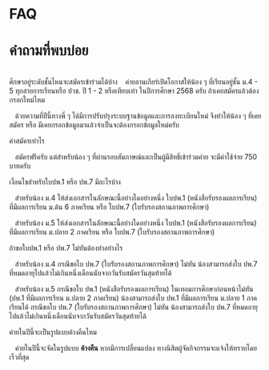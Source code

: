 # FAQ

# คำถามที่พบบ่อย

<br />

<Card>
  <CardHeader>ศึกษาอยู่ระดับชั้นไหนจะสมัครเข้าร่วมได้บ้าง</CardHeader>
&nbsp;&nbsp; ค่ายลานเกียร์เปิดโอกาสให้น้อง ๆ ที่เรียนอยู่ชั้น ม.4 - 5 ทุกสายการเรียนหรือ ปวช. ปี 1 - 2 หรือเทียบเท่า ในปีการศึกษา 2568 ครับ

</Card>
<Card>
  <CardHeader>ถ้าเคยสมัครแล้วต้องกรอกใหม่ไหม</CardHeader>

&nbsp;&nbsp; ด้วยความที่ปีนี้ทางพี่ ๆ ได้มีการปรับปรุงระบบฐานข้อมูลและการลงทะเบียนใหม่ จึงทำให้น้อง ๆ ที่เคยสมัคร หรือ มีเคยกรอกข้อมูลมาแล้วจำเป็นจะต้องกรอกข้อมูลใหม่ครับ

</Card>

<Card>
  <CardHeader>ค่าสมัครเท่าไร</CardHeader>

&nbsp;&nbsp; สมัครฟรีครับ แต่สำหรับน้อง ๆ ที่ผ่านรอบสัมภาษณ์และเป็นผู้มีสิทธิ์เข้าร่วมค่าย จะมีค่าใช้จ่าย 750 บาทครับ

</Card>

<Card>
  <CardHeader>เงื่อนไขสำหรับใบปพ.1 หรือ ปพ.7 มีอะไรบ้าง</CardHeader>

&nbsp;&nbsp; สำหรับน้อง ม.4 ให้ส่งเอกสารในลักษณะนี้อย่างใดอย่างหนึ่ง ใบปพ.1 (หนังสือรับรองผลการเรียน) ที่มีผลการเรียน ม.ต้น 6 ภาคเรียน หรือ ใบปพ.7 (ใบรับรองสถานภาพการศึกษา)

&nbsp;&nbsp; สำหรับน้อง ม.5 ให้ส่งเอกสารในลักษณะนี้อย่างใดอย่างหนึ่ง ใบปพ.1 (หนังสือรับรองผลการเรียน) ที่มีผลการเรียน ม.ปลาย 2 ภาคเรียน หรือ ใบปพ.7 (ใบรับรองสถานภาพการศึกษา)

</Card>

<Card>
  <CardHeader>ถ้าขอใบปพ.1 หรือ ปพ.7 ไม่ทันต้องทำอย่างไร</CardHeader>

&nbsp;&nbsp; สำหรับน้อง ม.4 กรณีขอใบ ปพ.7 (ใบรับรองสถานภาพการศึกษา) ไม่ทัน น้องสามารถส่งใบ ปพ.7 ที่หมดอายุไปแล้วไม่เกินหนึ่งเดือนนับจากวันรับสมัครวันสุดท้ายได้

&nbsp;&nbsp; สำหรับน้อง ม.5 กรณีขอใบ ปพ.1 (หนังสือรับรองผลการเรียน) ในเทอมการศึกษาก่อนหน้าไม่ทัน (ปพ.1 ที่มีผลการเรียน ม.ปลาย 2 ภาคเรียน) น้องสามารถส่งใบ ปพ.1 ที่มีผลการเรียน ม.ปลาย 1 ภาคเรียนได้ กรณีขอใบ ปพ.7 (ใบรับรองสถานภาพการศึกษา) ไม่ทัน น้องสามารถส่งใบ ปพ.7 ที่หมดอายุไปแล้วไม่เกินหนึ่งเดือนนับจากวันรับสมัครวันสุดท้ายได้

</Card>

<Card>
  <CardHeader>ค่ายในปีนี้จะเป็นรูปแบบค้างคืนไหม</CardHeader>

&nbsp;&nbsp; ค่ายในปีนี้จะจัดในรูปแบบ **ค้างคืน** หากมีการเปลี่ยนแปลง ทางนิสิตผู้จัดกิจกรรมจะแจ้งให้ทราบโดยเร็วที่สุด

</Card>

